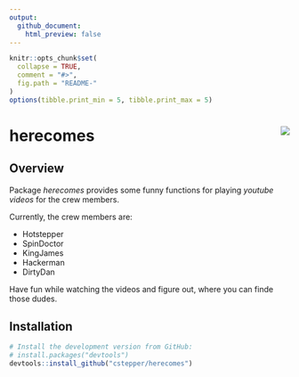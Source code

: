 ```yaml
---
output:
  github_document:
    html_preview: false
---
```


<!-- README.md is generated from README.Rmd. Please edit that file -->

```r
knitr::opts_chunk$set(
  collapse = TRUE,
  comment = "#>",
  fig.path = "README-"
)
options(tibble.print_min = 5, tibble.print_max = 5)
```


# herecomes <img src="man/figures/herecomes_logo.png" align="right" />


## Overview

Package _herecomes_ provides some funny functions for playing _youtube videos_ for 
the crew members.

Currently, the crew members are:

* Hotstepper
* SpinDoctor
* KingJames 
* Hackerman 
* DirtyDan

Have fun while watching the videos and figure out, where you can finde those dudes. 


## Installation

```r
# Install the development version from GitHub:
# install.packages("devtools")
devtools::install_github("cstepper/herecomes")
```


